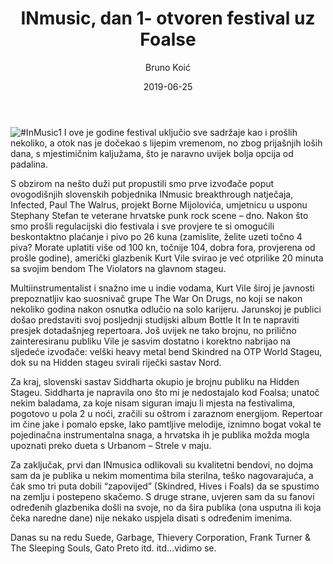 ﻿---
title: 14. INmusic, dan 1- otvoren festival uz Foalse
date: 2019-06-25
slug: inmusic-dan1
author: Bruno Koić
published: true
description: I ove godine zaputili smo se iz Osijeka na jarunski otok mladeži, gdje se tradicionalno održava INmusic festival
color: #3d8c32
---
![#InMusic1](./in-music1.jpg)
I ove je godine festival uključio sve sadržaje kao i prošlih nekoliko, a otok nas je dočekao s lijepim vremenom, no zbog prijašnjih loših dana, s mjestimičnim kaljužama, što je naravno uvijek bolja opcija od padalina.

S obzirom na nešto duži put propustili smo prve izvođače poput ovogodišnjih slovenskih pobjednika INmusic breakthrough natječaja, Infected, Paul The Walrus, projekt Borne Mijolovića, umjetnicu u usponu Stephany Stefan te veterane hrvatske punk rock scene – dno. Nakon što smo prošli regulacijski dio festivala i sve provjere te si omogućili beskontaktno plaćanje i pivo po 26 kuna (zamislite, želite uzeti točno 4 piva? Morate uplatiti više od 100 kn, točnije 104, dobra fora, provjerena od prošle godine), američki glazbenik Kurt Vile svirao je već otprilike 20 minuta sa svojim bendom The Violators na glavnom stageu.

Multiinstrumentalist i snažno ime u indie vodama, Kurt Vile široj je javnosti prepoznatljiv kao suosnivač grupe The War On Drugs, no koji se nakon nekoliko godina nakon osnutka odlučio na solo karijeru. Jarunskoj je publici došao predstaviti svoj posljednji studijski album Bottle It In te napraviti presjek dotadašnjeg repertoara. Još uvijek ne tako brojnu, no prilično zainteresiranu publiku Vile je sasvim dostatno i korektno nabrijao na sljedeće izvođače: velški heavy metal bend Skindred na OTP World Stageu, dok su na Hidden stageu svirali riječki sastav Nord.

Za kraj, slovenski sastav Siddharta okupio je brojnu publiku na Hidden Stageu. Siddharta je napravila ono što mi je nedostajalo kod Foalsa; unatoč nekim baladama, za koje nisam siguran imaju li mjesta na festivalima, pogotovo u pola 2 u noći, zračili su oštrom i zaraznom energijom. Repertoar im čine jake i pomalo epske, lako pamtljive melodije, iznimno bogat vokal te pojedinačna instrumentalna snaga, a hrvatska ih je publika možda mogla upoznati preko dueta s Urbanom – Strele v maju.

Za zaključak, prvi dan INmusica odlikovali su kvalitetni bendovi, no dojma sam da je publika u nekim momentima bila sterilna, teško nagovarajuća, a čak smo tri puta dobili “zapovijed” (Skindred, Hives i Foals) da se spustimo na zemlju i postepeno skačemo. S druge strane, uvjeren sam da su fanovi određenih glazbenika došli na svoje, no da šira publika (ona usputna ili koja čeka naredne dane) nije nekako uspjela disati s određenim imenima.

Danas su na redu Suede, Garbage, Thievery Corporation, Frank Turner & The Sleeping Souls, Gato Preto itd. itd…vidimo se.
